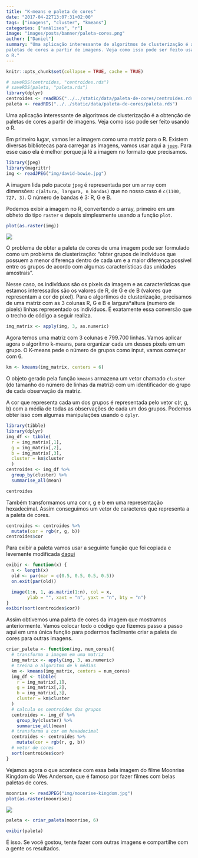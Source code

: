 ```yaml
---
title: "K-means e paleta de cores"
date: "2017-04-22T13:07:31+02:00"
tags: ["imagens", "cluster", "kmeans"]
categories: ["análises", "r"]
image: "images/posts/banner/paleta-cores.png"
author: ["Daniel"]
summary: "Uma aplicação interessante de algoritmos de clusterização é a obtenção de 
paletas de cores a partir de imagens. Veja como isso pode ser feito usando
o R."
---
```


```r
knitr::opts_chunk$set(collapse = TRUE, cache = TRUE)
```

```r
# saveRDS(centroides, "centroides.rds")
# saveRDS(paleta, "paleta.rds")
library(dplyr)
centroides <- readRDS("../../static/data/paleta-de-cores/centroides.rds")
paleta <- readRDS("../../static/data/paleta-de-cores/paleta.rds")
```

Uma aplicação interessante de algoritmos de clusterização é a obtenção de 
paletas de cores a partir de imagens. Veja como isso pode ser feito usando
o R.

Em primeiro lugar, vamos ler a imagem como uma matriz para o R.
Existem diversas bibliotecas para carregar as imagens, vamos usar aqui
a [`jpeg`](https://CRAN.R-project.org/package=jpeg). Para esse caso ela
é melhor porque já lê a imagem no formato que precisamos.

```r
library(jpeg)
library(magrittr)
img <- readJPEG("img/david-bowie.jpg")
```

A imagem lida pelo pacote `jpeg` é representada por um `array` com dimensões:
`c(altura, largura, n_bandas)` que no nosso caso é `c(1100, 727, 3)`. O número de bandas é 3: R, G e B.

Podemos exibir a imagem no R, convertendo o array, primeiro em um obheto do tipo 
`raster` e depois simplesmente usando a função `plot`.

```r
plot(as.raster(img))
```

![](images/posts/conteudo/paleta-de-cores/david-bowie.jpg)

O problema de obter a paleta de cores de uma imagem pode ser formulado como um
problema de clusterização: "obter grupos de individuos que possuem a menor diferença dentro de cada um e a maior diferença possível entre os grupos de 
acordo com algumas características das unidades amostrais".

Nesse caso, os indivíduos são os pixels da imagem e as características que
estamos interessados são os valores de R, de G e de B (valores que representam a
cor do pixel). Para o algortimos de 
clusterização, precisamos de uma matriz com as 3 colunas R, G e B e largura*altura (numero de pixels) linhas representado os indivíduos. É exatamente essa conversão
que o trecho de código a seguir realiza.

```r
img_matrix <- apply(img, 3, as.numeric)
```

Agora temos uma matriz com 3 colunas e 799.700 linhas.
Vamos aplicar agora o algoritmo k-means, para organizar cada um desses pixels em 
um grupo. O K-means pede o número de grupos como input, vamos começar
com 6.

```r
km <- kmeans(img_matrix, centers = 6)
```

O objeto gerado pela função `kmeans` armazena
um vetor chamado `cluster` (do tamanho do número de linhas da matriz) com um
identificador do grupo de cada observação da matriz.

A cor que representa cada um dos grupos é representada pelo vetor 
c(r, g, b) com a média de todas as observações de cada um dos grupos.
Podemos obter isso com algumas manipulações usando o `dplyr`.

```r
library(tibble)
library(dplyr)
img_df <- tibble(
  r = img_matrix[,1], 
  g = img_matrix[,2], 
  b = img_matrix[,3],
  cluster = km$cluster
  )
centroides <- img_df %>%
  group_by(cluster) %>%
  summarise_all(mean)
```

```r
centroides
```

Também transformamos uma cor r, g e b em uma representação hexadecimal.
Assim conseguimos um vetor de caracteres que representa a a paleta de cores.

```r
centroides <- centroides %>%
  mutate(cor = rgb(r, g, b))
centroides$cor
```

Para exibir a paleta vamos usar a seguinte função que foi copiada 
e levemente modificada [daqui](https://github.com/karthik/wesanderson)

```r
exibir <- function(x) {
  n <- length(x)
  old <- par(mar = c(0.5, 0.5, 0.5, 0.5))
  on.exit(par(old))

  image(1:n, 1, as.matrix(1:n), col = x,
        ylab = "", xaxt = "n", yaxt = "n", bty = "n")
}
exibir(sort(centroides$cor))
```

Assim obtivemos uma paleta de cores da imagem que mostramos anteriormente. 
Vamos colocar todo o código que fizemos passo a passo aqui em uma única função para podermos facilmente criar a paleta de cores para outras imagens.

```r
criar_paleta <- function(img, num_cores){
  # transforma a imagem em uma matriz
  img_matrix <- apply(img, 3, as.numeric)
  # treina o algoritmo de k médias
  km <- kmeans(img_matrix, centers = num_cores)
  img_df <- tibble(
    r = img_matrix[,1], 
    g = img_matrix[,2], 
    b = img_matrix[,3],
    cluster = km$cluster
  )
  # calcula os centroides dos grupos
  centroides <- img_df %>%
    group_by(cluster) %>%
    summarise_all(mean)
  # transforma a cor em hexadecimal
  centroides <- centroides %>%
    mutate(cor = rgb(r, g, b))
  # vetor de cores
  sort(centroides$cor)
}
```

Vejamos agora o que acontece com essa bela imagem do filme Moonrise Kingdom do
Wes Anderson, que é famoso por fazer filmes com belas paletas de cores.

```r
moonrise <- readJPEG("img/moonrise-kingdom.jpg")
plot(as.raster(moonrise))
```

![](images/posts/conteudo/paleta-de-cores/moonrise-kingdom.jpg)

```r
paleta <- criar_paleta(moonrise, 6)
```

```r
exibir(paleta)
```

É isso. Se você gostou, tente fazer com outras imagens e compartilhe com a gente os resultados.
























